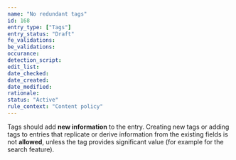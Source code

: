 ```yaml
---
name: "No redundant tags"
id: 168
entry_type: ["Tags"]
entry_status: "Draft"
fe_validations:
be_validations:
occurance:
detection_script:
edit_list:
date_checked:
date_created:
date_modified:
rationale:
status: "Active"
rule_context: "Content policy"
---
```


Tags should add **new information** to the entry. Creating new tags or adding tags to entries that replicate or derive information from the existing fields is not **allowed**, unless the tag provides significant value (for example for the search feature).


